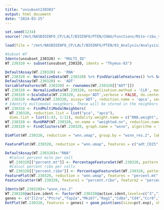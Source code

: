 ```yaml
---
title: "unsubset230303"
output: html_document
date: "2024-03-25"
---
```

```r
set.seed(1234)
source("/mnt/NASBIOINFO_CP/LALT/BIOINFO/PTEN/CHAU/Functions/Mito-ribo_visualisation.R")
```

```r
load(file = "/mnt/NASBIOINFO_CP/LALT/BIOINFO/PTEN/03_Analysis/Analysis2024/RObject/unsubset_20230320.Robj")
```

```r
#Subset WT 
Idents(unsubset_230320) <- "MULTI_ID"
WT.230320 <- subset(unsubset_230320, idents = "Thymus-83")
```

```r
DefaultAssay(WT.230320) <- 'RNA'
WT.230320 <- NormalizeData(WT.230320) %>% FindVariableFeatures() %>% ScaleData() %>% RunPCA(npcs = 50)
DefaultAssay(WT.230320) <- 'ADT'
VariableFeatures(WT.230320) <- rownames(WT.230320[["ADT"]])
WT.230320 <- NormalizeData(WT.230320, normalization.method = 'CLR', margin = 2)
WT.230320 <-ScaleData(WT.230320, assay='ADT',verbose = FALSE, do.center = TRUE)
WT.230320 <-RunPCA(WT.230320, assay='ADT', reduction.name = 'apca', seed.use = 1234, npcs = 14)
# Identify multimodal neighbors. These will be stored in the neighbors layers, 
WT.230320 <- FindMultiModalNeighbors(
  WT.230320, reduction.list = list("pca", "apca"), 
  dims.list = list(1:43, 1:11), modality.weight.name = c("RNA.weight", "ADT.weight"))
WT.230320 <- RunUMAP(WT.230320, nn.name = "weighted.nn", reduction.name = "wnn.umap", reduction.key = "wnnUMAP_", seed.use = 1234)
WT.230320 <- FindClusters(WT.230320, graph.name = "wsnn", algorithm = 1, resolution = 2, verbose = FALSE, random.seed = 1234)
```

```r
DimPlot(WT.230320, reduction = "wnn.umap", group.by = "wsnn_res.2", label = T, label.size = 6)
```


```r
FeaturePlot(WT.230320, reduction = "wnn.umap", features = c("adt_CD25","Il2ra","Mki67","adt_CD8","adt_CD4","adt_CD3","adt_CD62L","adt_CD69","Myc","adt_TCRgd","Rag1","adt_CCR7")) & scale_colour_gradientn(colours = (viridis::rocket(10, direction = -1)))
```
```r
DefaultAssay(WT.230320)<-"RNA"
  #Calcul percent mito per cell
  WT.230320[["percent.mt"]] <- PercentageFeatureSet(WT.230320, pattern = "^mt-" )
  #Calcul percent ribo per cells
  WT.230320[["percent.ribo"]] <- PercentageFeatureSet(WT.230320, pattern = "^Rpl|^Rps")
FeaturePlot(WT.230320, reduction = "wnn.umap", features = "percent.mt", max.cutoff = 15 )& scale_colour_gradientn(colours = (viridis::rocket(10, direction = -1)))
FeatureScatter(WT.230320, feature1 = "percent.ribo", feature2 = "percent.mt")
```

```r
Idents(WT.230320)<-"wsnn_res.2"
WT.230320@active.ident <- factor(WT.230320@active.ident,levels=c("3","12","11","0","7","6","5","1","2","4","13","10","8","14","9"))
genes <- c("Il2ra","Ptcra","Top2a","Mki67","Rag1","Cd8a","Cd4","Ccr9","Itm2a","adt_CD69","Ccr7","S1pr1","Sell","Cxcr3","Ccl25","Gzma","Nkg7","Klrc1","Trdc","adt_TCRgd","adt_CCR7","adt_CD25","adt_CD4","adt_CD8")
DotPlot(WT.230320, features = genes) + geom_point(aes(size=pct.exp), shape = 21, colour="black", stroke=0.5) + scale_colour_gradientn(colours = (viridis(4))) + guides(size=guide_legend(override.aes=list(shape=21, colour="black", fill="white"))) + RotatedAxis() + coord_flip()+ labs(title = "Expression of marker genes by clusters")

```

